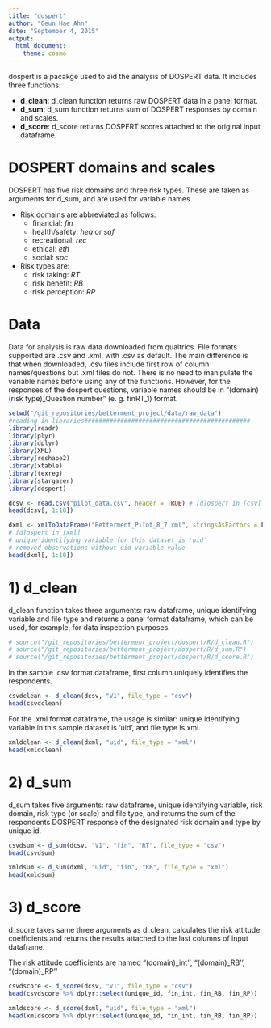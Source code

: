 ```yaml
---
title: "dospert"
author: "Geun Hae Ahn"
date: "September 4, 2015"
output: 
  html_document: 
    theme: cosmo
---
```


dospert is a pacakge used to aid the analysis of DOSPERT data. It includes three functions:

- **d_clean**: d_clean function returns raw DOSPERT data in a panel format. 
- **d_sum**: d_sum function returns sum of DOSPERT responses by domain and scales.
- **d_score**: d_score returns DOSPERT scores attached to the original input dataframe.


# DOSPERT domains and scales
DOSPERT has five risk domains and three risk types. These are taken as arguments for d_sum, and are used for variable names. 

- Risk domains are abbreviated as follows:
    + financial: *fin*
    + health/safety: *hea* or *saf*
    + recreational: *rec*
    + ethical: *eth*
    + social: *soc*
    
- Risk types are:
    + risk taking: *RT*
    + risk benefit: *RB*
    + risk perception: *RP*
    

# Data
Data for analysis is raw data downloaded from qualtrics. File formats supported are .csv and .xml, with .csv as default. The main difference is that when downloaded, .csv files include first row of column names/questions but .xml files do not. There is no need to manipulate the variable names before using any of the functions. However, for the responses of the dospert questions, variable names should be in "(domain)(risk type)_Question number" (e. g. finRT_1) format. 


```r
setwd("/git_repositories/betterment_project/data/raw_data")
#reading in libraries##############################################
library(readr)
library(plyr)
library(dplyr)
library(XML)
library(reshape2)
library(xtable)
library(texreg)
library(stargazer)
library(dospert)
```


```r

dcsv <- read.csv("pilot_data.csv", header = TRUE) # [d]ospert in [csv]
head(dcsv[, 1:10])

```

```r

dxml <- xmlToDataFrame("Betterment_Pilot_8_7.xml", stringsAsFactors = F) %>% filter(uid != "")  
# [d]ospert in [xml]
# unique identifying variable for this dataset is 'uid'
# removed observations without uid variable value
head(dxml[, 1:10])

```

# **1) d_clean**

d_clean function takes three arguments: raw dataframe, unique identifying variable and file type and returns a panel format dataframe, which can be used, for example, for data inspection purposes.

```r

# source("/git_repositories/betterment_project/dospert/R/d_clean.R")
# source("/git_repositories/betterment_project/dospert/R/d_sum.R")
# source("/git_repositories/betterment_project/dospert/R/d_score.R")

```

In the sample .csv format dataframe, first column uniquely identifies the respondents. 

```r

csvdclean <- d_clean(dcsv, "V1", file_type = "csv")
head(csvdclean)

```

For the .xml format dataframe, the usage is similar: unique identifying variable in this sample dataset is 'uid', and file type is xml.

```r

xmldclean <- d_clean(dxml, "uid", file_type = "xml")
head(xmldclean)

```


# **2) d_sum**

d_sum takes five arguments: raw dataframe, unique identifying variable, risk domain, risk type (or scale) and file type, and returns the sum of the respondents DOSPERT response of the designated risk domain and type by unique id.

```r

csvdsum <- d_sum(dcsv, "V1", "fin", "RT", file_type = "csv")
head(csvdsum)

```

```r

xmldsum <- d_sum(dxml, "uid", "fin", "RB", file_type = "xml")
head(xmldsum)

```

# **3) d_score**

d_score takes same three arguments as d_clean, calculates the risk attitude coefficients and returns the results attached to the last columns of input dataframe. 

The risk attitude coefficients are named "(domain)_int'', "(domain)_RB'', "(domain)_RP''

```r

csvdscore <- d_score(dcsv, "V1", file_type = "csv")
head(csvdscore %>% dplyr::select(unique_id, fin_int, fin_RB, fin_RP))

```

```r

xmldscore <- d_score(dxml, "uid", file_type = "xml")
head(xmldscore %>% dplyr::select(unique_id, fin_int, fin_RB, fin_RP))

```




